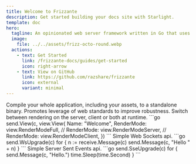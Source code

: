 ```yaml
---
title: Welcome to Frizzante
description: Get started building your docs site with Starlight.
template: doc
hero:
  tagline: An opinionated web server framework written in Go that uses Svelte to render web pages.
  image:
    file: ../../assets/frizz-octo-round.webp
  actions:
    - text: Get Started
      link: /frizzante-docs/guides/get-started
      icon: right-arrow
    - text: View on GitHub
      link: https://github.com/razshare/frizzante
      icon: external
      variant: minimal
---
```


<CardGrid stagger>
  <Card title='Standalone Binary' icon='linux'>
    Compile your whole application, including your assets, to a standalone binary.
    <LinkCard title='Read More' href="/frizzante-docs/guides/embedding-assets"/>
  </Card>
  <Card title='Web Standards' icon='sketch'>
    Promotes leverage of web standards to improve robustness.
    <LinkCard title='Read More' href="/frizzante-docs/guides/web-standards"/>
  </Card>
  <Card title='Render Modes' icon='biome'>
    Switch between rendering on the server, client or both at runtime.
    ```go
    send.View(c, view.View{
       Name: "Welcome",
       RenderMode: view.RenderModeFull,
       // RenderMode: view.RenderModeServer,
       // RenderMode: view.RenderModeClient,
    })
    ```
    <LinkCard title='Read More' href="/frizzante-docs/guides/views/#render-modes"/>
  </Card>
  <Card title='Web Sockets' icon='heart'>
    Simple Web Sockets api.
    ```go
    send.WsUpgrade(c)
    for {
       n := receive.Message(c)
       send.Message(c, "Hello " + n)
    }
    ```
    <LinkCard title='Read More' href="/frizzante-docs/guides/web-sockets"/>
  </Card>
  <Card title='Server Sent Events' icon='heart'>
    Simple Server Sent Events api.
    ```go
    send.SseUpgrade(c)
    for {
       send.Message(c, "Hello.")
       time.Sleep(time.Second)
    }
    ```
    <LinkCard title='Read More' href="/frizzante-docs/guides/web-sockets"/>
  </Card>
</CardGrid>
